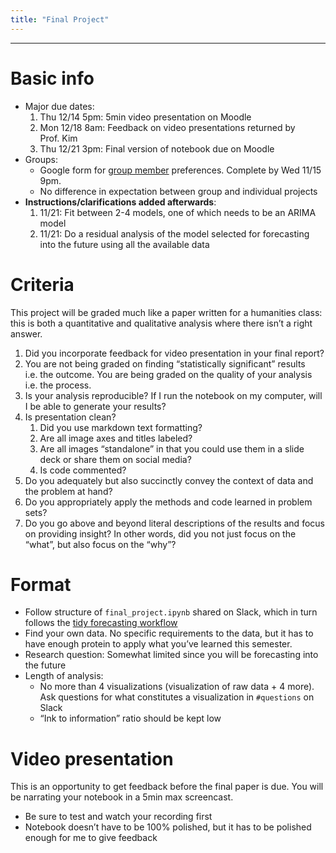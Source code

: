 ```yaml
---
title: "Final Project"
---
```


------------------------------------------------------------------------

# Basic info

-   Major due dates:
    1.  Thu 12/14 5pm: 5min video presentation on Moodle
    2.  Mon 12/18 8am: Feedback on video presentations returned by Prof. Kim
    3.  Thu 12/21 3pm: Final version of notebook due on Moodle
-   Groups:
    -   Google form for [group member](https://docs.google.com/forms/d/e/1FAIpQLSfbdcAjfvomKOpPO1BKjewYtgVR6RXfhSL57Ae8xxLqxbcnlw/viewform) preferences. Complete by Wed 11/15 9pm.
    -   No difference in expectation between group and individual projects
-   **Instructions/clarifications added afterwards**:
    1.  11/21: Fit between 2-4 models, one of which needs to be an ARIMA model
    2.  11/21: Do a residual analysis of the model selected for forecasting into the future using all the available data

# Criteria

This project will be graded much like a paper written for a humanities class: this is both a quantitative and qualitative analysis where there isn't a right answer.

1.  Did you incorporate feedback for video presentation in your final report?
2.  You are not being graded on finding "statistically significant" results i.e. the outcome. You are being graded on the quality of your analysis i.e. the process.
3.  Is your analysis reproducible? If I run the notebook on my computer, will I be able to generate your results?
4.  Is presentation clean?
    1.  Did you use markdown text formatting?
    2.  Are all image axes and titles labeled?
    3.  Are all images "standalone" in that you could use them in a slide deck or share them on social media?
    4.  Is code commented?
5.  Do you adequately but also succinctly convey the context of data and the problem at hand?
6.  Do you appropriately apply the methods and code learned in problem sets?
7.  Do you go above and beyond literal descriptions of the results and focus on providing insight? In other words, did you not just focus on the "what", but also focus on the "why"?

# Format

-   Follow structure of `final_project.ipynb` shared on Slack, which in turn follows the [tidy forecasting workflow](https://otexts.com/fpp3/a-tidy-forecasting-workflow.html)
-   Find your own data. No specific requirements to the data, but it has to have enough protein to apply what you've learned this semester.
-   Research question: Somewhat limited since you will be forecasting into the future
-   Length of analysis:
    -   No more than 4 visualizations (visualization of raw data + 4 more). Ask questions for what constitutes a visualization in `#questions` on Slack
    -   "Ink to information" ratio should be kept low

# Video presentation

This is an opportunity to get feedback before the final paper is due. You will be narrating your notebook in a 5min max screencast.

-   Be sure to test and watch your recording first
-   Notebook doesn't have to be 100% polished, but it has to be polished enough for me to give feedback
